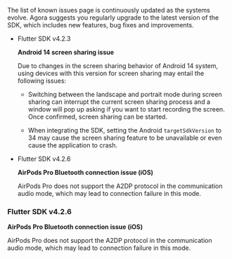 <PlatformWrapper platform="flutter">

The list of known issues page is continuously updated as the systems evolve. Agora suggests you regularly upgrade to the latest version of the SDK, which includes new features, bug fixes and improvements.

- Flutter SDK v4.2.3

    **Android 14 screen sharing issue**

    Due to changes in the screen sharing behavior of Android 14 system, using devices with this version for screen sharing may entail the following issues:

    - Switching between the landscape and portrait mode during screen sharing can interrupt the current screen sharing process and a window will pop up asking if you want to start recording the screen. Once confirmed, screen sharing can be started.

    - When integrating the SDK, setting the Android `targetSdkVersion` to 34 may cause the screen sharing feature to be unavailable or even cause the application to crash.

- Flutter SDK v4.2.6


   **AirPods Pro Bluetooth connection issue (iOS)**

   AirPods Pro does not support the A2DP protocol in the communication audio mode, which may lead to connection failure in this mode.

### Flutter SDK v4.2.6

**AirPods Pro Bluetooth connection issue (iOS)**

AirPods Pro does not support the A2DP protocol in the communication audio mode, which may lead to connection failure in this mode.

</PlatformWrapper>
